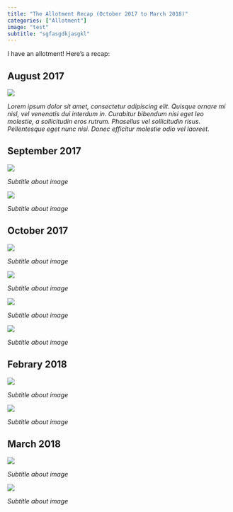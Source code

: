 ```yaml
---
title: "The Allotment Recap (October 2017 to March 2018)"
categories: ["Allotment"]
image: "test"
subtitle: "sgfasgdkjasgkl"
---
```


I have an allotment! Here's a recap:

## August 2017

<div class="row">
<div class="col-sm-8">
<div class="shadowed">
![](/img/allotment/recap/IMG_6394.JPG)
</div> 
</div>
<div class="col-sm-4 centred">
*Lorem ipsum dolor sit amet, consectetur adipiscing elit. Quisque ornare mi nisl, vel venenatis dui interdum in. Curabitur bibendum nisi eget leo molestie, a sollicitudin eros rutrum. Phasellus vel sollicitudin risus. Pellentesque eget nunc nisi. Donec efficitur molestie odio vel laoreet. *
</div>
</div>
 

## September 2017

<div class="row">
<div class="col-sm-8">
<div class="shadowed">
![](/img/allotment/recap/IMG_6440.JPG)
</div>
</div>
<div class="col-sm-4 centred">
*Subtitle about image*
</div>
</div>

<div class="row">
<div class="col-sm-8">
<div class="shadowed">
![](/img/allotment/recap/IMG_6528.JPG)
</div>
</div>
<div class="col-sm-4 centred">
*Subtitle about image*
</div>
</div>

## October 2017

<div class="row">
<div class="col-sm-8">
<div class="shadowed">
![](/img/allotment/recap/IMG_6551.JPG)
</div>
</div>
<div class="col-sm-4 centred">
*Subtitle about image*
</div>
</div>

<div class="row">
<div class="col-sm-8">
<div class="shadowed">
![](/img/allotment/recap/IMG_6557.JPG)
</div>
</div>
<div class="col-sm-4 centred">
*Subtitle about image*
</div>
</div>

<div class="row">
<div class="col-sm-8">
<div class="shadowed">
![](/img/allotment/recap/IMG_6573.JPG)
</div>
</div>
<div class="col-sm-4 centred">
*Subtitle about image*
</div>
</div>

<div class="row">
<div class="col-sm-8">
<div class="shadowed">
![](/img/allotment/recap/IMG_6576.JPG)
</div>
</div>
<div class="col-sm-4 centred">
*Subtitle about image*
</div>
</div>

## Febrary 2018

<div class="row">
<div class="col-sm-8">
<div class="shadowed">
![](/img/allotment/recap/IMG_6773.JPG)
</div>
</div>
<div class="col-sm-4 centred">
*Subtitle about image*
</div>
</div>

<div class="row">
<div class="col-sm-8">
<div class="shadowed">
![](/img/allotment/recap/IMG_6775.JPG)
</div>
</div>
<div class="col-sm-4 centred">
*Subtitle about image*
</div>
</div>

## March 2018

<div class="row">
<div class="col-sm-8">
<div class="shadowed">
![](/img/allotment/recap/IMG_6827.JPG)
</div>
</div>
<div class="col-sm-4 centred">
*Subtitle about image*
</div>
</div>

<div class="row">
<div class="col-sm-8">
<div class="shadowed">
![](/img/allotment/recap/IMG_6828.JPG)
</div>
</div>
<div class="col-sm-4 centred">
*Subtitle about image*
</div>
</div>





